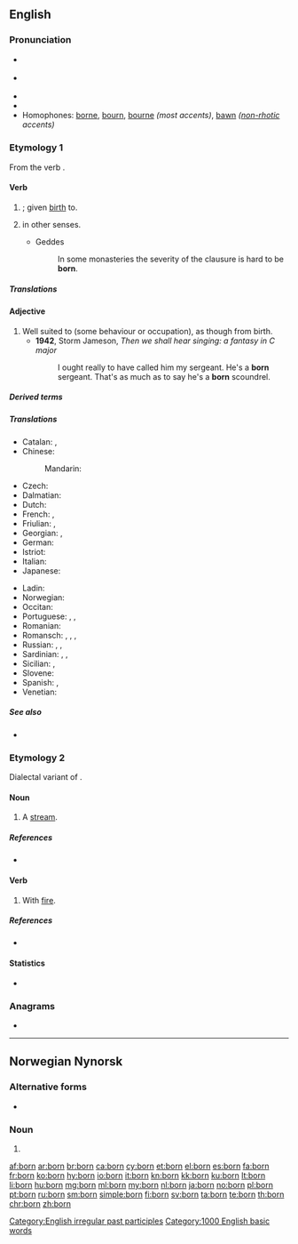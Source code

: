 {{also|Born|börn|børn|-born}}
==English==
{{wikipedia}}

===Pronunciation===
* {{a|RP}} {{IPA|/ˈbɔːn/|lang=en}}
* {{a|GenAm}} {{IPA|/ˈbɔɹn/|lang=en}}
* {{audio|en-us-born.ogg|Audio (US)|lang=en}}
* {{rhymes|ɔː(ɹ)n|lang=en}}
* Homophones: [[borne]], [[bourn]], [[bourne]] ''(most accents)'', [[bawn]] ''([[non-rhotic]] accents)''

===Etymology 1===
From the verb {{m|en|bear|to bear}}.

====Verb====
{{head|en|past participle}}

# {{inflection of|bear||past|part|lang=en}}; given [[birth]] to.
# {{lb|en|obsolete}} {{inflection of|bear||past|part|lang=en}} in other senses.
#* Geddes
#*: In some monasteries the severity of the clausure is hard to be '''born'''.

=====Translations=====
{{trans-see|be born}}

====Adjective====
{{en-adj|-}}

# Well suited to (some behaviour or occupation), as though from birth.
#* '''1942''', Storm Jameson, ''Then we shall hear singing: a fantasy in C major''
#*: I ought really to have called him my sergeant. He's a '''born''' sergeant. That's as much as to say he's a '''born''' scoundrel.

=====Derived terms=====
{{der3
|[[born-again]]
|[[born in a barn]]
|[[born leader]]
|[[born loser]]
|[[born killer]]
|[[born yesterday]]
|[[firstborn]]
|[[highborn]]
|[[low-born]]
|[[newborn]]
|[[stillborn]]
|[[twice-born]]
|lang=en}}

=====Translations=====
{{trans-top|given birth to}}
* Catalan: {{l|ca|nascut}}, {{t+|ca|nat}}
* Chinese:
*: Mandarin: {{t+|cmn|出生|tr=chūshēng|sc=Hani}}
* Czech: {{t+|cs|rozený}}
* Dalmatian: {{t|dlm|nascoit}}
* Dutch: {{t+|nl|geboren}}
* French: {{t+|fr|né|m}}, {{t+|fr|née|f}}
* Friulian: {{t|fur|nassût}}, {{t|fur|našût}}
* Georgian: {{t|ka|დაბადებული}}, {{t|ka|შობილი}}
* German: {{t+|de|geboren}}
* Istriot: {{t|ist|nato}}
* Italian: {{t+|it|nato}}
* Japanese: {{t+|ja|生まれる|tr=うまれた, umareta|alt=生まれた|sc=Jpan}}
{{trans-mid}}
* Ladin: {{t|lld|nascù}}
* Norwegian: {{t+|no|født}}
* Occitan: {{t|oc|nascut}}
* Portuguese: {{t+|pt|nascido}}, {{t+|pt|nato}}, {{t+|pt|nado}}
* Romanian: {{t+|ro|născut}}
* Romansch: {{t|rm|naschì}}, {{t|rm|naschiu}}, {{t|rm|naschieu}}, {{t|rm|nat}}
* Russian: {{t+|ru|рождённый}}, {{t+|ru|урождённый}} {{qualifier|rare}}, {{t+|ru|роди́вшийся}}
* Sardinian: {{t|sc|naschidu}}, {{t|sc|nasciu}}, {{t|sc|nassiu}}
* Sicilian: {{t+|scn|nasciutu}}, {{t+|scn|natu}}
* Slovene: {{t+|sl|rojen}}
* Spanish: {{t+|es|nacido}}, {{t+|es|nato}}
* Venetian: {{t|vec|nato}}
{{trans-bottom}}

=====See also=====
* {{l|en|borne}}

===Etymology 2===
Dialectal variant of {{m|en|burn}}.

====Noun====
{{en-noun}}

# {{lb|en|Geordie}} {{alternative spelling of|burn|lang=en}} A [[stream]].

=====References=====
* {{R:New Geordie Dictionary 1987}}

====Verb====
{{en-verb|borns|bornin|bornt|bornt}}

# {{lb|en|Geordie}} {{alternative spelling of|burn|lang=en}} With [[fire]].

=====References=====
* {{R:Dobson & Irwin Newcastle 1970}}

====Statistics====
* {{rank|William|remain|covered|717|born|somewhat|figure|goes}}

===Anagrams===
* {{l|en|Brno}}

[[Category:English irregular past participles]]
[[Category:1000 English basic words]]

----

==Norwegian Nynorsk==

===Alternative forms===
* {{l|nn|barn}}

===Noun===
{{head|nn|noun form|g=n}}

# {{inflection of|barn||indefinite|p|lang=nn}}

[[af:born]]
[[ar:born]]
[[br:born]]
[[ca:born]]
[[cy:born]]
[[et:born]]
[[el:born]]
[[es:born]]
[[fa:born]]
[[fr:born]]
[[ko:born]]
[[hy:born]]
[[io:born]]
[[it:born]]
[[kn:born]]
[[kk:born]]
[[ku:born]]
[[lt:born]]
[[li:born]]
[[hu:born]]
[[mg:born]]
[[ml:born]]
[[my:born]]
[[nl:born]]
[[ja:born]]
[[no:born]]
[[pl:born]]
[[pt:born]]
[[ru:born]]
[[sm:born]]
[[simple:born]]
[[fi:born]]
[[sv:born]]
[[ta:born]]
[[te:born]]
[[th:born]]
[[chr:born]]
[[zh:born]]